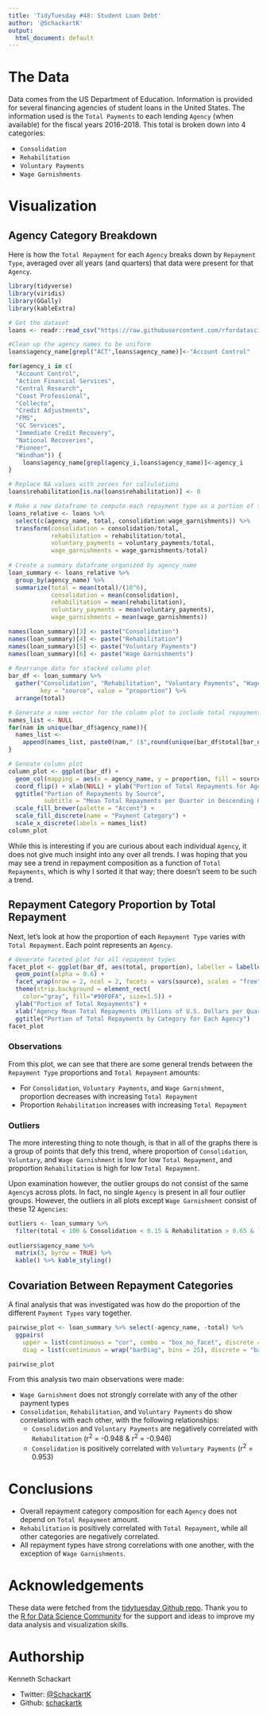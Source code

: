 ```yaml
---
title: 'TidyTuesday #48: Student Loan Debt'
author: '@SchackartK'
output:
  html_document: default
---
```

# The Data

Data comes from the US Department of Education. Information is provided for several financing agencies of student loans in the United States. The information used is the `Total Payments` to each lending `Agency` (when available) for the fiscal years 2016-2018. This total is broken down into 4 categories:

* `Consolidation`
* `Rehabilitation`
* `Voluntary Payments`
* `Wage Garnishments`

# Visualization

## Agency Category Breakdown

Here is how the `Total Repayment` for each `Agency` breaks down by `Repayment Type`, averaged over all years (and quarters) that data were present for that `Agency`.

```r
library(tidyverse)
library(viridis)
library(GGally)
library(kableExtra)

# Get the dataset
loans <- readr::read_csv("https://raw.githubusercontent.com/rfordatascience/tidytuesday/master/data/2019/2019-11-26/loans.csv")

#Clean up the agency names to be uniform
loans$agency_name[grepl("ACT",loans$agency_name)]<-"Account Control"

for(agency_i in c(
  "Account Control",
  "Action Financial Services",
  "Central Research",
  "Coast Professional",
  "Collecto",
  "Credit Adjustments",
  "FMS",
  "GC Services",
  "Immediate Credit Recovery",
  "National Recoveries",
  "Pioneer",
  "Windham")) {
    loans$agency_name[grepl(agency_i,loans$agency_name)]<-agency_i 
}

# Replace NA values with zeroes for calculations
loans$rehabilitation[is.na(loans$rehabilitation)] <- 0

# Make a new dataframe to compute each repayment type as a portion of total
loans_relative <- loans %>% 
  select(c(agency_name, total, consolidation:wage_garnishments)) %>% 
  transform(consolidation = consolidation/total,
            rehabilitation = rehabilitation/total,
            voluntary_payments = voluntary_payments/total,
            wage_garnishments = wage_garnishments/total)
  
# Create a summary dataframe organized by agency_name
loan_summary <- loans_relative %>% 
  group_by(agency_name) %>% 
  summarize(total = mean(total)/(10^6),
            consolidation = mean(consolidation),
            rehabilitation = mean(rehabilitation),
            voluntary_payments = mean(voluntary_payments),
            wage_garnishments = mean(wage_garnishments))

names(loan_summary)[3] <- paste("Consolidation")
names(loan_summary)[4] <- paste("Rehabilitation")
names(loan_summary)[5] <- paste("Voluntary Payments")
names(loan_summary)[6] <- paste("Wage Garnishments")
  
# Rearrange data for stacked column plot
bar_df <- loan_summary %>% 
  gather("Consolidation", "Rehabilitation", "Voluntary Payments", "Wage Garnishments",
         key = "source", value = "proportion") %>% 
  arrange(total)

# Generate a name vector for the column plot to include total repayment amount for agency
names_list <- NULL
for(nam in unique(bar_df$agency_name)){
  names_list <- 
    append(names_list, paste0(nam," ($",round(unique(bar_df$total[bar_df$agency_name == nam]),0),"M)"))
}

# Geneate column plot
column_plot <- ggplot(bar_df) +
  geom_col(mapping = aes(x = agency_name, y = proportion, fill = source)) +
  coord_flip() + xlab(NULL) + ylab("Portion of Total Repayments for Agency") +
  ggtitle("Portion of Repayments by Source", 
          subtitle = "Mean Total Repayments per Quarter in Descending Order") +
  scale_fill_brewer(palette = "Accent") +
  scale_fill_discrete(name = "Payment Category") +
  scale_x_discrete(labels = names_list)
column_plot
```

While this is interesting if you are curious about each individual `Agency`, it does not give much insight into any over all trends. I was hoping that you may see a trend in repayment composition as a function of `Total Repayments`, which is why I sorted it that way; there doesn't seem to be such a trend.

## Repayment Category Proportion by Total Repayment

Next, let's look at how the proportion of each `Repayment Type` varies with `Total Repayment`. Each point represents an `Agency`.

```r

# Generate faceted plot for all repayment types
facet_plot <- ggplot(bar_df, aes(total, proportion), labeller = labeller(supp = labs)) + 
  geom_point(alpha = 0.6) +
  facet_wrap(nrow = 2, ncol = 2, facets = vars(source), scales = "free") +
  theme(strip.background = element_rect(
    color="gray", fill="#90F0FA", size=1.5)) +
  ylab("Portion of Total Repayments") +
  xlab("Agency Mean Total Repayments (Millions of U.S. Dollars per Quarter)") +
  ggtitle("Portion of Total Repayments by Category for Each Agency")
facet_plot
```

### Observations
From this plot, we can see that there are some general trends between the `Repayment Type` proportions and `Total Repayment` amounts:

* For `Consolidation`, `Voluntary Payments`, and `Wage Garnishment`, proportion decreases with increasing `Total Repayment`
* Proportion `Rehabilitation` increases with increasing `Total Repayment`

### Outliers
The more interesting thing to note though, is that in all of the graphs there is a group of points that defy this trend, where proportion of `Consolidation`, `Voluntary`, and `Wage Garnishment` is low for low `Total Repayment`, and proportion `Rehabilitation` is high for low `Total Repayment`.

Upon examination however, the outlier groups do not consist of the same `Agency`s across plots. In fact, no single `Agency` is present in all four outlier groups. However, the outliers in all plots except `Wage Garnishment` consist of these 12 `Agencies`:

```r
outliers <- loan_summary %>% 
  filter(total < 100 & Consolidation < 0.15 & Rehabilitation > 0.65 & `Voluntary Payments` < 0.05)
  
outliers$agency_name %>% 
  matrix(3, byrow = TRUE) %>% 
  kable() %>% kable_styling()
```

## Covariation Between Repayment Categories

A final analysis that was investigated was how do the proportion of the different `Payment Types` vary together.

```r

pairwise_plot <- loan_summary %>% select(-agency_name, -total) %>%
  ggpairs(
    upper = list(continuous = "cor", combo = "box_no_facet", discrete = "facetbar", na = "na"),
    diag = list(continuous = wrap("barDiag", bins = 25), discrete = "barDiag", na = "naDiag"))

pairwise_plot
```

From this analysis two main observations were made:

* `Wage Garnishment` does not strongly correlate with any of the other payment types
* `Consolidation`, `Rehabilitation`, and `Voluntary Payments` do show correlations with each other, with the following relationships:
  * `Consolidation` and `Voluntary Payments` are negatively correlated with `Rehabilitation` (r<sup>2</sup> = -0.948 & r<sup>2</sup> = -0.946)
  * `Consolidation` is positively correlated with `Voluntary Payments` (r<sup>2</sup> = 0.953)
  
# Conclusions

* Overall repayment category composition for each `Agency` does not depend on `Total Repayment` amount.
* `Rehabilitation` is positively correlated with `Total Repayment`, while all other categories are negatively correlated.
* All repayment types have strong correlations with one another, with the exception of `Wage Garnishments`.

# Acknowledgements

These data were fetched from the [tidytuesday Github repo](https://github.com/rfordatascience/tidytuesday/tree/master/data/2019/2019-11-26).
Thank you to the [R for Data Science Community](https://twitter.com/R4DScommunity) for the support and ideas to improve my data analysis and visualization skills.

# Authorship

Kenneth Schackart

* Twitter: [\@SchackartK](https://twitter.com/SchackartK)
* Github:  [schackartk](https://github.com/schackartk)